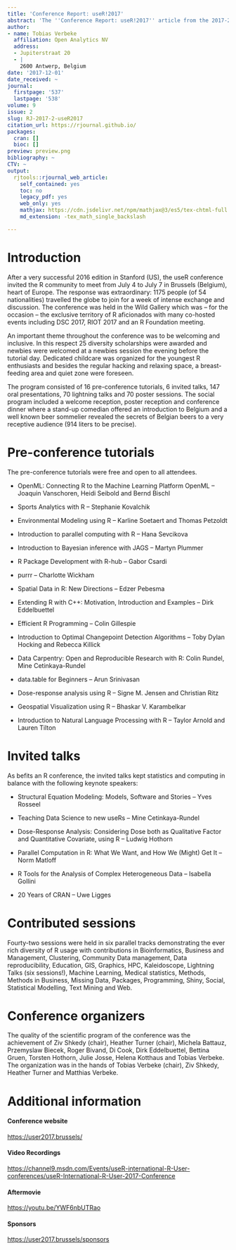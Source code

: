 ```yaml
---
title: 'Conference Report: useR!2017'
abstract: 'The ''Conference Report: useR!2017'' article from the 2017-2 issue.'
author:
- name: Tobias Verbeke
  affiliation: Open Analytics NV
  address:
  - Jupiterstraat 20
  - |
    2600 Antwerp, Belgium
date: '2017-12-01'
date_received: ~
journal:
  firstpage: '537'
  lastpage: '538'
volume: 9
issue: 2
slug: RJ-2017-2-useR2017
citation_url: https://rjournal.github.io/
packages:
  cran: []
  bioc: []
preview: preview.png
bibliography: ~
CTV: ~
output:
  rjtools::rjournal_web_article:
    self_contained: yes
    toc: no
    legacy_pdf: yes
    web_only: yes
    mathjax: https://cdn.jsdelivr.net/npm/mathjax@3/es5/tex-chtml-full.js
    md_extension: -tex_math_single_backslash

---
```


::: article
# Introduction

After a very successful 2016 edition in Stanford (US), the useR
conference invited the R community to meet from July 4 to July 7 in
Brussels (Belgium), heart of Europe. The response was extraordinary:
1175 people (of 54 nationalities) travelled the globe to join for a week
of intense exchange and discussion. The conference was held in the Wild
Gallery which was -- for the occasion -- the exclusive territory of R
aficionados with many co-hosted events including DSC 2017, RIOT 2017 and
an R Foundation meeting.

An important theme throughout the conference was to be welcoming and
inclusive. In this respect 25 diversity scholarships were awarded and
newbies were welcomed at a newbies session the evening before the
tutorial day. Dedicated childcare was organized for the youngest R
enthusiasts and besides the regular hacking and relaxing space, a
breast-feeding area and quiet zone were foreseen.

The program consisted of 16 pre-conference tutorials, 6 invited talks,
147 oral presentations, 70 lightning talks and 70 poster sessions. The
social program included a welcome reception, poster reception and
conference dinner where a stand-up comedian offered an introduction to
Belgium and a well known beer sommelier revealed the secrets of Belgian
beers to a very receptive audience (914 liters to be precise).

# Pre-conference tutorials

The pre-conference tutorials were free and open to all attendees.

-   OpenML: Connecting R to the Machine Learning Platform OpenML --
    Joaquin Vanschoren, Heidi Seibold and Bernd Bischl

-   Sports Analytics with R -- Stephanie Kovalchik

-   Environmental Modeling using R -- Karline Soetaert and Thomas
    Petzoldt

-   Introduction to parallel computing with R -- Hana Sevcikova

-   Introduction to Bayesian inference with JAGS -- Martyn Plummer

-   R Package Development with R-hub -- Gabor Csardi

-   purrr -- Charlotte Wickham

-   Spatial Data in R: New Directions -- Edzer Pebesma

-   Extending R with C++: Motivation, Introduction and Examples -- Dirk
    Eddelbuettel

-   Efficient R Programming -- Colin Gillespie

-   Introduction to Optimal Changepoint Detection Algorithms -- Toby
    Dylan Hocking and Rebecca Killick

-   Data Carpentry: Open and Reproducible Research with R: Colin Rundel,
    Mine Cetinkaya-Rundel

-   data.table for Beginners -- Arun Srinivasan

-   Dose-response analysis using R -- Signe M. Jensen and Christian Ritz

-   Geospatial Visualization using R -- Bhaskar V. Karambelkar

-   Introduction to Natural Language Processing with R -- Taylor Arnold
    and Lauren Tilton

# Invited talks

As befits an R conference, the invited talks kept statistics and
computing in balance with the following keynote speakers:

-   Structural Equation Modeling: Models, Software and Stories -- Yves
    Rosseel

-   Teaching Data Science to new useRs -- Mine Cetinkaya-Rundel

-   Dose-Response Analysis: Considering Dose both as Qualitative Factor
    and Quantitative Covariate, using R -- Ludwig Hothorn

-   Parallel Computation in R: What We Want, and How We (Might) Get It
    -- Norm Matloff

-   R Tools for the Analysis of Complex Heterogeneous Data -- Isabella
    Gollini

-   20 Years of CRAN -- Uwe Ligges

# Contributed sessions

Fourty-two sessions were held in six parallel tracks demonstrating the
ever rich diversity of R usage with contributions in Bioinformatics,
Business and Management, Clustering, Community Data management, Data
reproducibility, Education, GIS, Graphics, HPC, Kaleidoscope, Lightning
Talks (six sessions!), Machine Learning, Medical statistics, Methods,
Methods in Business, Missing Data, Packages, Programming, Shiny, Social,
Statistical Modelling, Text Mining and Web.

# Conference organizers

The quality of the scientific program of the conference was the
achievement of Ziv Shkedy (chair), Heather Turner (chair), Michela
Battauz, Przemyslaw Biecek, Roger Bivand, Di Cook, Dirk Eddelbuettel,
Bettina Gruen, Torsten Hothorn, Julie Josse, Helena Kotthaus and Tobias
Verbeke. The organization was in the hands of Tobias Verbeke (chair),
Ziv Shkedy, Heather Turner and Matthias Verbeke.

# Additional information

#### Conference website

<https://user2017.brussels/>

#### Video Recordings

<https://channel9.msdn.com/Events/useR-international-R-User-conferences/useR-International-R-User-2017-Conference>

#### Aftermovie

<https://youtu.be/YWF6nbUTRao>

#### Sponsors

<https://user2017.brussels/sponsors>
:::
